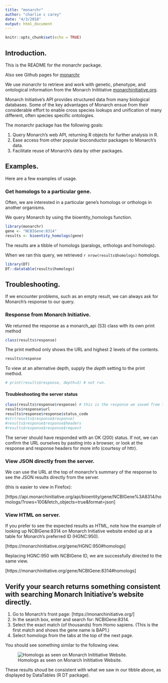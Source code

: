 ```yaml
---
title: "monarchr"
author: "charlie c carey"
date: "4/3/2018"
output: html_document
---
```


```r
knitr::opts_chunk$set(echo = TRUE)
```

## Introduction.

This is the README for the monarchr package.

Also see Github pages for [monarchr](https://charlieccarey.github.io/monarchr/index.html)

We use monarchr to retrieve and work with genetic, phenotype, and ontological 
information from the Monarch Inititiative [monarchinitiative.org](https://monarchinitiative.org).

Monarch Initiative's API provides structured data from many biological databases. 
Some of the key advantages of Monarch ensue from their considerable effort to enable 
cross species lookups and unification of many different, often species specific ontologies.

The monarchr package has the following goals:

1. Query Monarch's web API, returning R objects for further analysis in R.
2. Ease access from other popular bioconductor packages to Monarch's data.
3. Facilitate reuse of Monarch's data by other packages.

## Examples.

Here are a few examples of usage.

### Get homologs to a particular gene.

Often, we are interested in a particular gene's homologs or orthologs in another organisms.

We query Monarch by using the bioentity_homologs function.

```r
library(monarchr)
gene <- "NCBIGene:8314"
results <- bioentity_homologs(gene)
```

The results are a tibble of homologs (paralogs, orthologs and homologs).

When we ran this query, we retrieved ```r nrow(results$homologs)``` homologs.

```r
library(DT)
DT::datatable(results$homologs)
```

## Troubleshooting.

If we encounter problems, such as an empty result, we can always ask for Monarch's 
response to our query.

### Response from Monarch Initiative.

We returned the response as a monarch_api (S3) class with its own print method

```r
class(results$response)
```

The print method only shows the URL and highest 2 levels of the contents.

```r
results$response
```

To view at an alternative depth, supply the *depth* setting to the print method.

```r
# print(results$response, depth=3) # not run.
```

#### Troubleshooting the server status

```r
class(results$response$response) # this is the response we saved from the call to httr GET(url)
results$response$url
results$response$response$status_code
#str(results$response$response)
#results$response$response$headers
#results$response$response$request
```

The server should have responded with an OK (200) status. If not, we can confirm the URL ourselves by pasting into a browser, or look at the response and response headers for more info (courtesy of httr).

### View JSON directly from the server.

We can use the URL at the top of monarchr's summary of the response to see the JSON results directly from the server.

(this is easier to view in Firefox):

[https://api.monarchinitiative.org/api/bioentity/gene/NCBIGene%3A8314/homologs/?rows=100&fetch_objects=true&format=json]

### View HTML on server.

If you prefer to see the expected results as HTML, note how the example of looking up NCBIGene:8314 
on Monarch Initiative website ended up at a table for Monarch's preferred ID (HGNC:950). 

[https://monarchinitiative.org/gene/HGNC:950#homologs]

Replacing HGNC:950 with NCBIGene ID, we are successfully directed to the same view.

[https://monarchinitiative.org/gene/NCBIGene:8314#homologs]

## Verify your search returns something consistent with searching Monarch Initiative's website directly.

1. Go to Monarch's front page: [https://monarchinitiative.org/]
1. In the search box, enter and search for: NCBIGene:8314.
2. Select the exact match (of thousands) from Homo sapiens.
   (This is the first match and shows the gene name is BAP1.)
3. Select homologs from the tabs at the top of the next page.

You should see something similar to the following view.

![Homologs as seen on Monarch Inititiative Website.](images/BAP1_homologs.png)

These results shoud be consistent with what we saw in our tibble above, as displayed by DataTables (R DT package).

